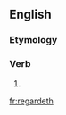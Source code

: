 ==English==

===Etymology===
{{suffix|en|regard|eth}}

===Verb===
{{head|en|verb form}}

# {{en-archaic third-person singular of|regard}}

[[fr:regardeth]]